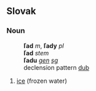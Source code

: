 ==Slovak==
===Noun===
:'''ľad''' ''m'', '''ľady''' ''pl''
:'''ľad''' ''stem''
:'''ľadu''' ''[[genitive|gen]] [[singular|sg]]''
:declension pattern [[Slovak declension pattern dub|dub]]
# [[ice]] (frozen water)